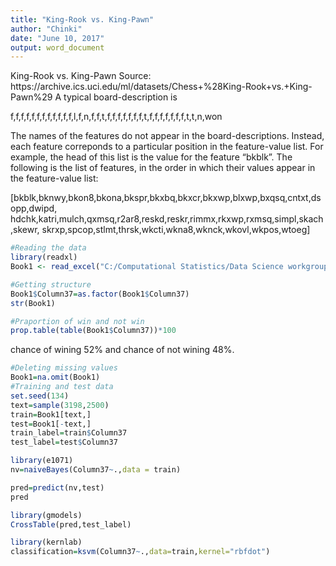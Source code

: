 ---
title: "King-Rook vs. King-Pawn"
author: "Chinki"
date: "June 10, 2017"
output: word_document
---
King-Rook vs. King-Pawn
Source: https://archive.ics.uci.edu/ml/datasets/Chess+%28King-Rook+vs.+King-Pawn%29
A typical board-description is

f,f,f,f,f,f,f,f,f,f,f,f,l,f,n,f,f,t,f,f,f,f,f,f,f,t,f,f,f,f,f,f,f,t,t,n,won

The names of the features do not appear in the board-descriptions.
Instead, each feature correponds to a particular position in the
feature-value list.  For example, the head of this list is the value
for the feature "bkblk".  The following is the list of features, in
the order in which their values appear in the feature-value list:

[bkblk,bknwy,bkon8,bkona,bkspr,bkxbq,bkxcr,bkxwp,blxwp,bxqsq,cntxt,dsopp,dwipd,
 hdchk,katri,mulch,qxmsq,r2ar8,reskd,reskr,rimmx,rkxwp,rxmsq,simpl,skach,skewr,
 skrxp,spcop,stlmt,thrsk,wkcti,wkna8,wknck,wkovl,wkpos,wtoeg]

```{r}
#Reading the data
library(readxl)
Book1 <- read_excel("C:/Computational Statistics/Data Science workgroup/King/Book1.xlsx")

```

```{r}
#Getting structure
Book1$Column37=as.factor(Book1$Column37)
str(Book1)
```
```{r}
#Praportion of win and not win
prop.table(table(Book1$Column37))*100
```
chance of wining 52% and chance of not wining 48%.
```{r}
#Deleting missing values
Book1=na.omit(Book1)
#Training and test data
set.seed(134)
text=sample(3198,2500)
train=Book1[text,]
test=Book1[-text,]
train_label=train$Column37
test_label=test$Column37
```
```{r}
library(e1071)
nv=naiveBayes(Column37~.,data = train)
```
```{r}
pred=predict(nv,test)
pred
```
```{r}
library(gmodels)
CrossTable(pred,test_label)
```
```{r}
library(kernlab)
classification=ksvm(Column37~.,data=train,kernel="rbfdot")
```

